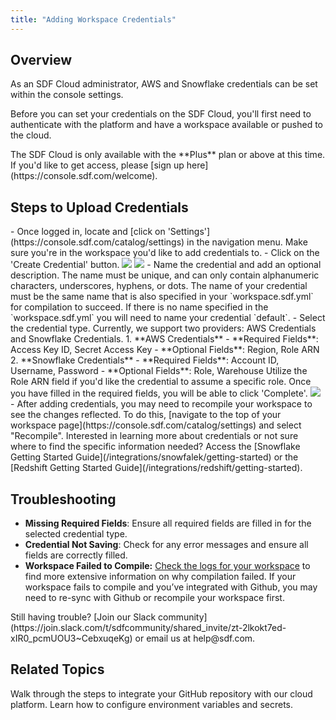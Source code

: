 ```yaml
---
title: "Adding Workspace Credentials"
---
```


## Overview

As an SDF Cloud administrator, AWS and Snowflake credentials can be set within the console settings.

Before you can set your credentials on the SDF Cloud, you'll first need to authenticate with the platform and have a workspace available or pushed to the cloud. 

<Note>
The SDF Cloud is only available with the **Plus** plan or above at this time. If you'd like to get access, please [sign up here](https://console.sdf.com/welcome).
</Note>

## Steps to Upload Credentials

<Steps>
    <Step title="Navigate to Settings and Select Your Workspace">
        - Once logged in, locate and [click on 'Settings'](https://console.sdf.com/catalog/settings) in the navigation menu. Make sure you're in the workspace you'd like to add credentials to.
    </Step>
    <Step title="Create a Credential">
        - Click on the 'Create Credential' button.
        <img src="https://cdn.sdf.com/img/create_credential.png"/>
        <img src="https://cdn.sdf.com/img/credential.png"/>
    </Step>
    <Step title="Configure Credential Details">
        - Name the credential and add an optional description. The name must be unique, and can only contain alphanumeric characters, underscores, hyphens, or dots.
        <Note>
        The name of your credential must be the same name that is also specified in your `workspace.sdf.yml` for compilation to succeed. If there is no name specified in the `workspace.sdf.yml` you will need to name your credential `default`. 
        </Note>
        - Select the credential type. Currently, we support two providers: AWS Credentials and Snowflake Credentials.
    </Step>
    <Step title="Fill out the Required Fields for you Selected Provider:">
        1. **AWS Credentials**
            - **Required Fields**: Access Key ID, Secret Access Key
            - **Optional Fields**: Region, Role ARN
        2. **Snowflake Credentials**
            - **Required Fields**: Account ID, Username, Password
            - **Optional Fields**: Role, Warehouse
        <Note>
        Utilize the Role ARN field if you'd like the credential to assume a specific role. 
        </Note>
        Once you have filled in the required fields, you will be able to click 'Complete'.
            <img src="https://cdn.sdf.com/img/creating_a_credential.png"/>
    </Step>
    <Step title="Recompile">
        - After adding credentials, you may need to recompile your workspace to see the changes reflected. To do this, [navigate to the top of your workspace page](https://console.sdf.com/catalog/settings) and select "Recompile".
    </Step>
</Steps>

<Note>
Interested in learning more about credentials or not sure where to find the specific information needed? Access the 
[Snowflake Getting Started Guide](/integrations/snowfalek/getting-started) or the [Redshift Getting Started Guide](/integrations/redshift/getting-started).
</Note>

## Troubleshooting

- **Missing Required Fields**: Ensure all required fields are filled in for the selected credential type.
- **Credential Not Saving**: Check for any error messages and ensure all fields are correctly filled.
- **Workspace Failed to Compile:** [Check the logs for your workspace](https://console.sdf.com/catalog/logs/default) to find more extensive information on why compilation failed. If your workspace fails to compile and you’ve integrated with Github, you may need to re-sync with Github or recompile your workspace first.

<Note>
    Still having trouble? [Join our Slack community](https://join.slack.com/t/sdfcommunity/shared_invite/zt-2lkokt7ed-xIR0_pcmUOU3~CebxuqeKg) or email us at help@sdf.com. 
</Note>

## Related Topics
<CardGroup cols={2}>
  <Card title="Integrating with Github" href="/cloud/github_integration">
    Walk through the steps to integrate your GitHub repository with our cloud platform.
  </Card>
  <Card title="Environment Variables and Secrets" href="/cloud/environments">
    Learn how to configure environment variables and secrets.
  </Card>
</CardGroup>
